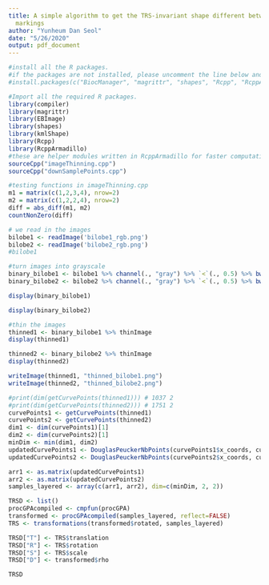 ```yaml
---
title: A simple algorithm to get the TRS-invariant shape different between surgical
  markings
author: "Yunheum Dan Seol"
date: "5/26/2020"
output: pdf_document
---
```


```r
#install all the R packages.
#if the packages are not installed, please uncomment the line below and run it;
#install.packages(c("BiocManager", "magrittr", "shapes", "Rcpp", "RcppArmadillo", "kmlShape"))
```


```r
#Import all the required R packages.
library(compiler)
library(magrittr)
library(EBImage)
library(shapes)
library(kmlShape)
library(Rcpp)
library(RcppArmadillo)
#these are helper modules written in RcppArmadillo for faster computation
sourceCpp("imageThinning.cpp")
sourceCpp("downSamplePoints.cpp")
```


```r
#testing functions in imageThinning.cpp
m1 = matrix(c(1,2,3,4), nrow=2)
m2 = matrix(c(1,2,2,4), nrow=2)
diff = abs_diff(m1, m2)
countNonZero(diff)
```


```r
# we read in the images
bilobe1 <- readImage('bilobe1_rgb.png')
bilobe2 <- readImage('bilobe2_rgb.png')
#bilobe1
```

```r
#turn images into grayscale
binary_bilobe1 <- bilobe1 %>% channel(., "gray") %>% `<`(., 0.5) %>% bwlabel(.)
binary_bilobe2 <- bilobe2 %>% channel(., "gray") %>% `<`(., 0.5) %>% bwlabel(.)

```
```r
display(binary_bilobe1)
```

```r
display(binary_bilobe2)
```

```r
#thin the images
thinned1 <- binary_bilobe1 %>% thinImage
display(thinned1)
```


```r
thinned2 <- binary_bilobe2 %>% thinImage
display(thinned2)
```

```r
writeImage(thinned1, "thinned_bilobe1.png")
writeImage(thinned2, "thinned_bilobe2.png")
```

```r
#print(dim(getCurvePoints(thinned1))) # 1037 2
#print(dim(getCurvePoints(thinned2))) # 1751 2
curvePoints1 <- getCurvePoints(thinned1)
curvePoints2 <- getCurvePoints(thinned2)
dim1 <- dim(curvePoints1)[1]
dim2 <- dim(curvePoints2)[1]
minDim <- min(dim1, dim2)
updatedCurvePoints1 <- DouglasPeuckerNbPoints(curvePoints1$x_coords, curvePoints1$y_coords, minDim)
updatedCurvePoints2 <- DouglasPeuckerNbPoints(curvePoints2$x_coords, curvePoints2$y_coords, minDim)

```


```r
arr1 <- as.matrix(updatedCurvePoints1)
arr2 <- as.matrix(updatedCurvePoints2)
samples_layered <- array(c(arr1, arr2), dim=c(minDim, 2, 2))
```

```r
TRSD <- list()
procGPAcompiled <- cmpfun(procGPA)
transformed <- procGPAcompiled(samples_layered, reflect=FALSE)
TRS <- transformations(transformed$rotated, samples_layered)

TRSD["T"] <- TRS$translation
TRSD["R"] <- TRS$rotation
TRSD["S"] <- TRS$scale
TRSD["D"] <- transformed$rho

TRSD

```


